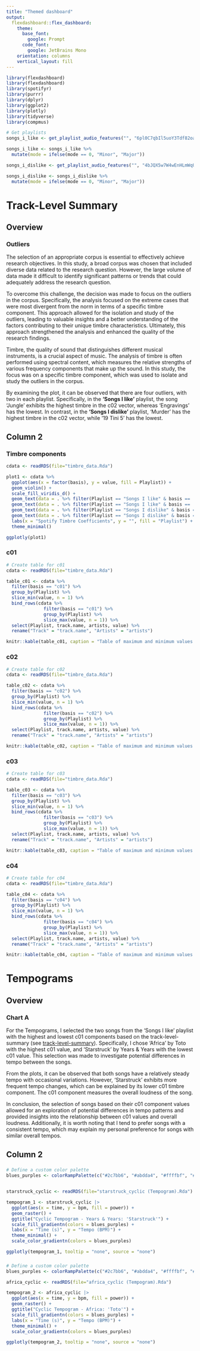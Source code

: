 ```yaml
---
title: "Themed dashboard"
output: 
  flexdashboard::flex_dashboard:
    theme:
      base_font:
        google: Prompt
      code_font:
        google: JetBrains Mono
    orientation: columns
    vertical_layout: fill
---
```


```r
library(flexdashboard)
library(flexdashboard)
library(spotifyr)
library(purrr)
library(dplyr)
library(ggplot2)
library(plotly)
library(tidyverse)
library(compmus)

# Get playlists
songs_i_like <- get_playlist_audio_features("", "6pl0C7qbIl5uoY3Tdf82oa")

songs_i_like <- songs_i_like %>%
  mutate(mode = ifelse(mode == 0, "Minor", "Major"))

songs_i_dislike <- get_playlist_audio_features("", "4bJQX5w7W4wEnHLmWqUIVY")

songs_i_dislike <- songs_i_dislike %>%
  mutate(mode = ifelse(mode == 0, "Minor", "Major"))
```

Track-Level Summary {data-icon="fas fa-music"}
=====================================

Overview
--------------------------------------------------

### Outliers

The selection of an appropriate corpus is essential to effectively achieve research objectives. In this study, a broad corpus was chosen that included diverse data related to the research question. However, the large volume of data made it difficult to identify significant patterns or trends that could adequately address the research question.

To overcome this challenge, the decision was made to focus on the outliers in the corpus. Specifically, the analysis focused on the extreme cases that were most divergent from the norm in terms of a specific timbre component. This approach allowed for the isolation and study of the outliers, leading to valuable insights and a better understanding of the factors contributing to their unique timbre characteristics. Ultimately, this approach strengthened the analysis and enhanced the quality of the research findings.

Timbre, the quality of sound that distinguishes different musical instruments, is a crucial aspect of music. The analysis of timbre is often performed using spectral content, which measures the relative strengths of various frequency components that make up the sound. In this study, the focus was on a specific timbre component, which was used to isolate and study the outliers in the corpus.

By examining the plot, it can be observed that there are four outliers, with two in each playlist. Specifically, in the **'Songs I like'** playlist, the song 'Jungle' exhibits the highest timbre in the c02 vector, whereas 'Engravings' has the lowest. In contrast, in the **'Songs I dislike'** playlist, 'Murder' has the highest timbre in the c02 vector, while '19 Tini 5' has the lowest.

Column 2 {.tabset}
--------------------------------------------------

### Timbre components

```r
cdata <- readRDS(file="timbre_data.Rda")

plot1 <- cdata %>%
  ggplot(aes(x = factor(basis), y = value, fill = Playlist)) +
  geom_violin() +
  scale_fill_viridis_d() +
  geom_text(data = . %>% filter(Playlist == "Songs I like" & basis == 'c02') %>% filter(value == min(value)), aes(label = track.name), position = position_nudge(x = 1.3, y = -0.3), color = "darkgoldenrod", size = 4, fontface = "bold") +
  geom_text(data = . %>% filter(Playlist == "Songs I like" & basis == 'c02') %>% filter(value == max(value)), aes(label = track.name), position = position_nudge(x = 1.2, y = 0), color = "darkgoldenrod", size = 4, fontface = "bold") +
  geom_text(data = . %>% filter(Playlist == "Songs I dislike" & basis == 'c02') %>% filter(value == min(value)), aes(label = track.name), position = position_nudge(x = 0.6, y = 0.3), color = "darkviolet", size = 4, fontface = "bold") +
  geom_text(data = . %>% filter(Playlist == "Songs I dislike" & basis == 'c02') %>% filter(value == max(value)), aes(label = track.name), position = position_nudge(x = 2.8, y = 0.3), color = "darkviolet", size = 4, fontface = "bold") +
  labs(x = "Spotify Timbre Coefficients", y = "", fill = "Playlist") +
  theme_minimal()

ggplotly(plot1)
```

### c01

```r
# Create table for c01
cdata <- readRDS(file="timbre_data.Rda")

table_c01 <- cdata %>%
  filter(basis == "c01") %>%
  group_by(Playlist) %>%
  slice_min(value, n = 1) %>%
  bind_rows(cdata %>%
              filter(basis == "c01") %>%
              group_by(Playlist) %>%
              slice_max(value, n = 1)) %>%
  select(Playlist, track.name, artists, value) %>%
  rename("Track" = "track.name", "Artists" = "artists")

knitr::kable(table_c01, caption = "Table of maximum and minimum values of c01 for each playlist")

```

### c02

```r
# Create table for c02
cdata <- readRDS(file="timbre_data.Rda")

table_c02 <- cdata %>%
  filter(basis == "c02") %>%
  group_by(Playlist) %>%
  slice_min(value, n = 1) %>%
  bind_rows(cdata %>%
              filter(basis == "c02") %>%
              group_by(Playlist) %>%
              slice_max(value, n = 1)) %>%
  select(Playlist, track.name, artists, value) %>%
  rename("Track" = "track.name", "Artists" = "artists")

knitr::kable(table_c02, caption = "Table of maximum and minimum values of c02 for each playlist")
```

### c03

```r
# Create table for c03
cdata <- readRDS(file="timbre_data.Rda")

table_c03 <- cdata %>%
  filter(basis == "c03") %>%
  group_by(Playlist) %>%
  slice_min(value, n = 1) %>%
  bind_rows(cdata %>%
              filter(basis == "c03") %>%
              group_by(Playlist) %>%
              slice_max(value, n = 1)) %>%
  select(Playlist, track.name, artists, value) %>%
  rename("Track" = "track.name", "Artists" = "artists")

knitr::kable(table_c03, caption = "Table of maximum and minimum values of c03 for each playlist")
```

### c04

```r
# Create table for c04
cdata <- readRDS(file="timbre_data.Rda")

table_c04 <- cdata %>%
  filter(basis == "c04") %>%
  group_by(Playlist) %>%
  slice_min(value, n = 1) %>%
  bind_rows(cdata %>%
              filter(basis == "c04") %>%
              group_by(Playlist) %>%
              slice_max(value, n = 1)) %>%
  select(Playlist, track.name, artists, value) %>%
  rename("Track" = "track.name", "Artists" = "artists")

knitr::kable(table_c04, caption = "Table of maximum and minimum values of c04 for each playlist")
```

Tempograms {data-icon="fas fa-drum"}
=====================================

Overview
--------------------------------------------------

### Chart A

For the Tempograms, I selected the two songs from the 'Songs I like' playlist with the highest and lowest c01 components based on the track-level-summary (see [track-level-summary](index.html#track-level-summary)). Specifically, I chose 'Africa' by Toto with the highest c01 value, and 'Starstruck' by Years & Years with the lowest c01 value. This selection was made to investigate potential differences in tempo between the songs.

From the plots, it can be observed that both songs have a relatively steady tempo with occasional variations. However, 'Starstruck' exhibits more frequent tempo changes, which can be explained by its lower c01 timbre component. The c01 component measures the overall loudness of the song.

In conclusion, the selection of songs based on their c01 component values allowed for an exploration of potential differences in tempo patterns and provided insights into the relationship between c01 values and overall loudness. Additionally, it is worth noting that I tend to prefer songs with a consistent tempo, which may explain my personal preference for songs with similar overall tempos.

Column 2
--------------------------------------------------

### 

```r
# Define a custom color palette
blues_purples <- colorRampPalette(c("#2c7bb6", "#abdda4", "#ffffbf", "#fdae61", "#d7191c"))(100)


starstruck_cyclic <- readRDS(file="starstruck_cyclic (Tempogram).Rda")

tempogram_1 <- starstruck_cyclic |>
  ggplot(aes(x = time, y = bpm, fill = power)) +
  geom_raster() +
  ggtitle("Cyclic Tempogram - Years & Years: 'Starstruck'") +
  scale_fill_gradientn(colors = blues_purples) +
  labs(x = "Time (s)", y = "Tempo (BPM)") +
  theme_minimal() +
  scale_color_gradientn(colors = blues_purples)

ggplotly(tempogram_1, tooltip = "none", source = "none")
```

### 

```r
# Define a custom color palette
blues_purples <- colorRampPalette(c("#2c7bb6", "#abdda4", "#ffffbf", "#fdae61", "#d7191c"))(100)

africa_cyclic <- readRDS(file="africa_cyclic (Tempogram).Rda")

tempogram_2 <- africa_cyclic |>
  ggplot(aes(x = time, y = bpm, fill = power)) +
  geom_raster() +
  ggtitle("Cyclic Tempogram - Africa: 'Toto'") +
  scale_fill_gradientn(colors = blues_purples) +
  labs(x = "Time (s)", y = "Tempo (BPM)") +
  theme_minimal() +
  scale_color_gradientn(colors = blues_purples)

ggplotly(tempogram_2, tooltip = "none", source = "none")
```
